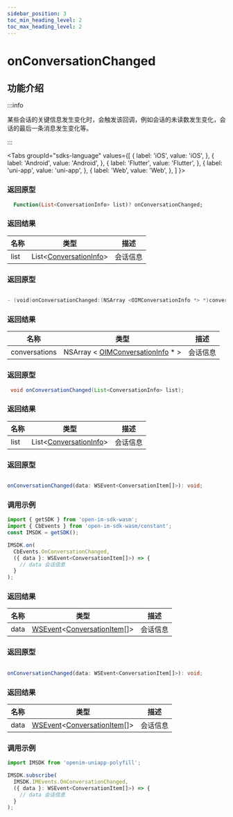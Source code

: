 ```yaml
---
sidebar_position: 3
toc_min_heading_level: 2
toc_max_heading_level: 2
---
```


# onConversationChanged

## 功能介绍

:::info

某些会话的关键信息发生变化时，会触发该回调，例如会话的未读数发生变化，会话的最后一条消息发生变化等。

:::

<Tabs
groupId="sdks-language"
values={[
{ label: 'iOS', value: 'iOS', },
{ label: 'Android', value: 'Android', },
{ label: 'Flutter', value: 'Flutter', },
{ label: 'uni-app', value: 'uni-app', },
{ label: 'Web', value: 'Web', },
]
}>

<TabItem value="Flutter">

### 返回原型

```dart showLineNumbers
  Function(List<ConversationInfo> list)? onConversationChanged;
```

### 返回结果

| 名称 | 类型                                                                        | 描述     |
| ---- | --------------------------------------------------------------------------- | -------- |
| list | List<[ConversationInfo](docs/sdks/class/conversation/conversationInfo.mdx)> | 会话信息 |

</TabItem>

<TabItem value="iOS">

### 返回原型

```swift showLineNumbers

- (void)onConversationChanged:(NSArray <OIMConversationInfo *> *)conversations;

```

### 返回结果

| 名称          | 类型                                                                                    | 描述     |
| ------------- | --------------------------------------------------------------------------------------- | -------- |
| conversations | NSArray < [OIMConversationInfo](docs/sdks/class/conversation/conversationInfo.mdx) \* > | 会话信息 |

</TabItem>

<TabItem value="Android">

### 返回原型

```java showLineNumbers
 void onConversationChanged(List<ConversationInfo> list);
```

### 返回结果

| 名称 | 类型                                                                        | 描述     |
| ---- | --------------------------------------------------------------------------- | -------- |
| list | List<[ConversationInfo](docs/sdks/class/conversation/conversationInfo.mdx)> | 会话信息 |

</TabItem>


<TabItem value="Web">

### 返回原型

```ts showLineNumbers

onConversationChanged(data: WSEvent<ConversationItem[]>): void;

```

### 调用示例

```js showLineNumbers
import { getSDK } from 'open-im-sdk-wasm';
import { CbEvents } from 'open-im-sdk-wasm/constant';
const IMSDK = getSDK();

IMSDK.on(
  CbEvents.OnConversationChanged,
  ({ data }: WSEvent<ConversationItem[]>) => {
    // data 会话信息
  }
);
```

### 返回结果

| 名称 | 类型                                                                                                             | 描述     |
| ---- | ---------------------------------------------------------------------------------------------------------------- | -------- |
| data | [WSEvent](docs/sdks/class/response.mdx)<[ConversationItem](docs/sdks/class/conversation/conversationInfo.mdx)[]> | 会话信息 |

</TabItem>

<TabItem value="uni-app">

### 返回原型

```ts showLineNumbers

onConversationChanged(data: WSEvent<ConversationItem[]>): void;

```

### 返回结果

| 名称 | 类型                                                                                                             | 描述     |
| ---- | ---------------------------------------------------------------------------------------------------------------- | -------- |
| data | [WSEvent](docs/sdks/class/response.mdx)<[ConversationItem](docs/sdks/class/conversation/conversationInfo.mdx)[]> | 会话信息 |

### 调用示例

```js showLineNumbers
import IMSDK from 'openim-uniapp-polyfill';

IMSDK.subscribe(
  IMSDK.IMEvents.OnConversationChanged,
  ({ data }: WSEvent<ConversationItem[]>) => {
    // data 会话信息
  }
);
```

</TabItem>

</Tabs>
